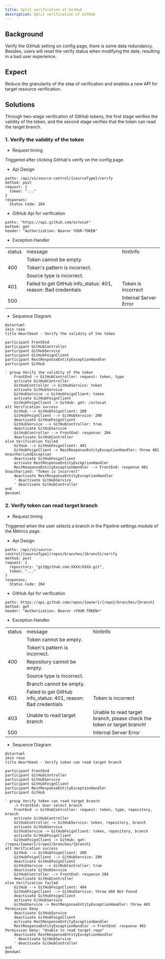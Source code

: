 ```yaml
---
title: Split verification of GitHub
description: Split verification of GitHub
---
```


## Background

Verify the GitHub setting on config page, there is some data redundancy. Besides, users will reset the verify status when modifying the date, resulting in a bad user experience.

## Expect

Reduce the granularity of the step of verification and enables a new API for target resource verification.

## Solutions

Through two-stage verification of GitHub tokens, the first stage verifies the validity of the token, and the second stage verifies that the token can read the target branch.

### 1. Verify the validity of the token

- Request timing

Triggered after clicking GitHub's verify on the config page.

- Api Design
```
paths: /api/v1/source-control/{sourceType}/verify
method: post
request: {
  token: "..."
}
responses:
  Status Code: 204
```
- GitHub Api for verification
```
paths: "https://api.github.com/octocat"
method: get
header: "Authorization: Bearer YOUR-TOKEN"
```
- Exception Handler
<table>
  <tr>
    <td>status</td>
    <td>message</td>
    <td>hintInfo</td>
  </tr>
  <tr>
    <td rowspan="3">400</td>
    <td>Token cannot be empty.</td>
    <td rowspan="3"></td>
  </tr>
  <tr>
    <td>Token's pattern is incorrect.</td>
  </tr>
  <tr>
    <td>Source type is incorrect.</td>
  </tr>
  <tr>
    <td>401</td>
    <td>Failed to get GitHub info_status: 401, reason: Bad credentials</td>
    <td>Token is incorrect</td>
  </tr>
  <tr>
    <td>500</td>
    <td></td>
    <td>Internal Server Error</td>
  </tr>
</table>

- Sequence Diagram
```plantuml
@startuml
skin rose
title Heartbeat - Verify the validity of the token

participant FrontEnd
participant GitHubController
participant GitHubService
participant GitHubFeignClient
participant RestResponseEntityExceptionHandler
participant GitHub

' group Verify the validity of the token
    FrontEnd -> GitHubController: request: token, type
    activate GitHubController
    GitHubController -> GitHubService: token
    activate GitHubService
    GitHubService -> GitHubFeignClient: token
    activate GitHubFeignClient
    GitHubFeignClient -> GitHub: get: /octocat
alt Verification success
    GitHub --> GitHubFeignClient: 200
    GitHubFeignClient --> GitHubService: 200
    deactivate GitHubFeignClient
    GitHubService --> GitHubController: true
    deactivate GitHubService
    GitHubController --> FrontEnd: response: 204
    deactivate GitHubController
else Verification failed
    GitHub --> GitHubFeignClient: 401
    GitHubFeignClient -> RestResponseEntityExceptionHandler: throw 401 UnauthorizedException
    deactivate GitHubFeignClient
    activate RestResponseEntityExceptionHandler
    RestResponseEntityExceptionHandler --> FrontEnd: response 401 Unauthorized: "Token is incorrect"
    deactivate RestResponseEntityExceptionHandler
    ' deactivate GitHubService
    ' deactivate GitHubController
end
@enduml
```

### 2. Verify token can read target branch
- Request timing

Triggered when the user selects a branch in the Pipeline settings module of the Metrics page.

- Api Design
```
paths: /api/v1/source-control/{sourceType}/repos/branches/{branch}/verify
method: post
request: {
  repository: "git@github.com:XXXX/XXXX.git",
  token: "..."
}
responses:
  Status Code: 204
```
- GitHub Api for verification
```
paths: https://api.github.com/repos/{owner}/{repo}/branches/{branch}
method: get
header: "Authorization: Bearer <YOUR-TOKEN>"
```
- Exception Handler
<table>
  <tr>
    <td>status</td>
    <td>message</td>
    <td>hintInfo</td>
  </tr>
  <tr>
    <td rowspan="5">400</td>
    <td>Token cannot be empty.</td>
    <td rowspan="5"></td>
  </tr>
  <tr>
    <td>Token's pattern is incorrect.</td>
  </tr>
  <tr>
    <td>Repository cannot be empty.</td>
  </tr>
  <tr>
    <td>Source type is incorrect.</td>
  </tr>
  <tr>
    <td>Branch cannot be empty.</td>
  </tr>
  <tr>
    <td>401</td>
    <td>Failed to get GitHub info_status: 401, reason: Bad credentials</td>
    <td>Token is incorrect</td>
  </tr>
  <tr>
    <td>403</td>
    <td>Unable to read target branch</td>
    <td>Unable to read target branch, please check the token or target branch!</td>
  </tr>
  <tr>
    <td>500</td>
    <td></td>
    <td>Internal Server Error</td>
  </tr>
</table>

- Sequence Diagram
```plantuml
@startuml
skin rose
title Heartbeat - Verify token can read target branch

participant FrontEnd
participant GitHubController
participant GitHubService
participant GitHubFeignClient
participant RestResponseEntityExceptionHandler
participant GitHub

' group Verify token can read target branch
    -> FrontEnd: User select branch
    FrontEnd -> GitHubController: request: token, type, repository, branch
    activate GitHubController
    GitHubController -> GitHubService: token, repository, branch
    activate GitHubService
    GitHubService -> GitHubFeignClient: token, repository, branch
    activate GitHubFeignClient
    GitHubFeignClient -> GitHub: get: /repos/{owner}/{repo}/branches/{branch}
alt Verification success
    GitHub --> GitHubFeignClient: 200
    GitHubFeignClient --> GitHubService: 200
    deactivate GitHubFeignClient
    GitHubService --> GitHubController: true
    deactivate GitHubService
    GitHubController --> FrontEnd: response 204
    deactivate GitHubController
else Verification failed
    GitHub --> GitHubFeignClient: 404
    GitHubFeignClient --> GitHubService: throw 404 Not Found
    deactivate GitHubFeignClient
    activate GitHubService
    GitHubService -> RestResponseEntityExceptionHandler: throw 403 Permission Deny
    deactivate GitHubService
    deactivate GitHubFeignClient
    activate RestResponseEntityExceptionHandler
    RestResponseEntityExceptionHandler -> FrontEnd: response 403 Permission Deny: "Unable to read target repo"
    deactivate RestResponseEntityExceptionHandler
    ' deactivate GitHubService
    ' deactivate GitHubController
end
@enduml
```
